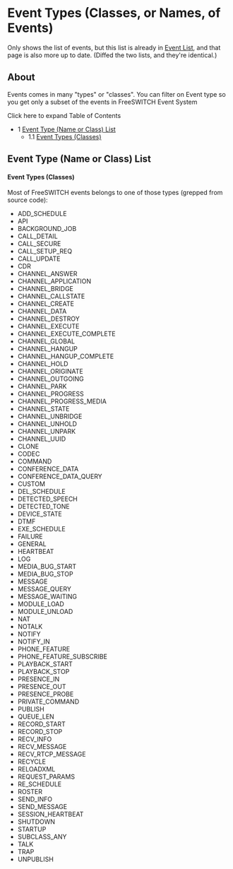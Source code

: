 
# Event Types (Classes, or Names, of Events) 

 

Only shows the list of events, but this list is already in [Event List](./Introduction/Event-System/Event-List_7143557.mdx#nat), and that page is also more up to date. (Diffed the two lists, and they're identical.)

## About

Events comes in many "types" or "classes". You can filter on Event type so you get only a subset of the events in FreeSWITCH Event System

Click here to expand Table of Contents

* 1 [Event Type (Name or Class) List](#event-type-name-or-class-list)  
   * 1.1 [Event Types (Classes)](#-freeswitch--event-types-classes-or-names-of-events-)

## Event Type (Name or Class) List

#### Event Types (Classes)

Most of FreeSWITCH events belongs to one of those types (grepped from source code):

* ADD\_SCHEDULE
* API
* BACKGROUND\_JOB
* CALL\_DETAIL
* CALL\_SECURE
* CALL\_SETUP\_REQ
* CALL\_UPDATE
* CDR
* CHANNEL\_ANSWER
* CHANNEL\_APPLICATION
* CHANNEL\_BRIDGE
* CHANNEL\_CALLSTATE
* CHANNEL\_CREATE
* CHANNEL\_DATA
* CHANNEL\_DESTROY
* CHANNEL\_EXECUTE
* CHANNEL\_EXECUTE\_COMPLETE
* CHANNEL\_GLOBAL
* CHANNEL\_HANGUP
* CHANNEL\_HANGUP\_COMPLETE
* CHANNEL\_HOLD
* CHANNEL\_ORIGINATE
* CHANNEL\_OUTGOING
* CHANNEL\_PARK
* CHANNEL\_PROGRESS
* CHANNEL\_PROGRESS\_MEDIA
* CHANNEL\_STATE
* CHANNEL\_UNBRIDGE
* CHANNEL\_UNHOLD
* CHANNEL\_UNPARK
* CHANNEL\_UUID
* CLONE
* CODEC
* COMMAND
* CONFERENCE\_DATA
* CONFERENCE\_DATA\_QUERY
* CUSTOM
* DEL\_SCHEDULE
* DETECTED\_SPEECH
* DETECTED\_TONE
* DEVICE\_STATE
* DTMF
* EXE\_SCHEDULE
* FAILURE
* GENERAL
* HEARTBEAT
* LOG
* MEDIA\_BUG\_START
* MEDIA\_BUG\_STOP
* MESSAGE
* MESSAGE\_QUERY
* MESSAGE\_WAITING
* MODULE\_LOAD
* MODULE\_UNLOAD
* NAT
* NOTALK
* NOTIFY
* NOTIFY\_IN
* PHONE\_FEATURE
* PHONE\_FEATURE\_SUBSCRIBE
* PLAYBACK\_START
* PLAYBACK\_STOP
* PRESENCE\_IN
* PRESENCE\_OUT
* PRESENCE\_PROBE
* PRIVATE\_COMMAND
* PUBLISH
* QUEUE\_LEN
* RECORD\_START
* RECORD\_STOP
* RECV\_INFO
* RECV\_MESSAGE
* RECV\_RTCP\_MESSAGE
* RECYCLE
* RELOADXML
* REQUEST\_PARAMS
* RE\_SCHEDULE
* ROSTER
* SEND\_INFO
* SEND\_MESSAGE
* SESSION\_HEARTBEAT
* SHUTDOWN
* STARTUP
* SUBCLASS\_ANY
* TALK
* TRAP
* UNPUBLISH



